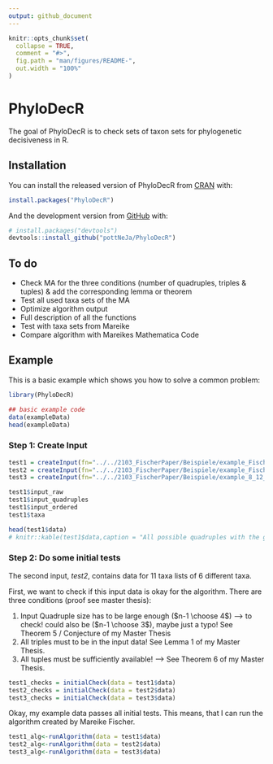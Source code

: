 ```yaml
---
output: github_document
---
```


<!-- README.md is generated from README.Rmd. Please edit that file -->

```r
knitr::opts_chunk$set(
  collapse = TRUE,
  comment = "#>",
  fig.path = "man/figures/README-",
  out.width = "100%"
)
```

# PhyloDecR

<!-- badges: start -->
<!-- badges: end -->

The goal of PhyloDecR is to check sets of taxon sets for phylogenetic decisiveness in R.

## Installation

You can install the released version of PhyloDecR from [CRAN](https://CRAN.R-project.org) with:

``` r
install.packages("PhyloDecR")
```

And the development version from [GitHub](https://github.com/) with:

``` r
# install.packages("devtools")
devtools::install_github("pottNeJa/PhyloDecR")
```
## To do

* Check MA for the three conditions (number of quadruples, triples & tuples) &  add the corresponding lemma or theorem
* Test all used taxa sets of the MA
* Optimize algorithm output
* Full description of all the functions
* Test with taxa sets from Mareike
* Compare algorithm with Mareikes Mathematica Code

## Example

This is a basic example which shows you how to solve a common problem:

```r
library(PhyloDecR)

## basic example code
data(exampleData)
head(exampleData)

```

### Step 1: Create Input

```r
test1 = createInput(fn="../../2103_FischerPaper/Beispiele/example_Fischer_1.txt",sepSym = ",")
test2 = createInput(fn="../../2103_FischerPaper/Beispiele/example_Fischer_2.txt",sepSym = ",")
test3 = createInput(fn="../../2103_FischerPaper/Beispiele/example_8_12_Decisive.txt", sepSym = "_")

test1$input_raw
test1$input_quadruples
test1$input_ordered
test1$taxa

head(test1$data)
# knitr::kable(test1$data,caption = "All possible quadruples with the given taxa and their status (given as input or to be resolved)")

```

### Step 2: Do some initial tests
The second input, *test2*, contains data for 11 taxa lists of 6 different taxa. 

First, we want to check if this input data is okay for the algorithm. There are three conditions (proof see master thesis):

1) Input Quadruple size has to be large enough ($n-1 \choose 4$) --> to check! could also be ($n-1 \choose 3$), maybe just a typo! See Theorem 5 / Conjecture of my Master Thesis
2) All triples must to be in the input data! See Lemma 1 of my Master Thesis.
3) All tuples must be sufficiently available! --> See Theorem 6 of my Master Thesis.

```r
test1_checks = initialCheck(data = test1$data)
test2_checks = initialCheck(data = test2$data)
test3_checks = initialCheck(data = test3$data)

```

Okay, my example data passes all initial tests. This means, that I can run the algorithm created by Mareike Fischer. 

```r
test1_alg<-runAlgorithm(data = test1$data)
test2_alg<-runAlgorithm(data = test2$data)
test3_alg<-runAlgorithm(data = test3$data)
```


